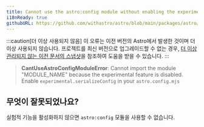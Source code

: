 ```yaml
---
title: Cannot use the astro:config module without enabling the experimental feature.
i18nReady: true
githubURL: https://github.com/withastro/astro/blob/main/packages/astro/src/core/errors/errors-data.ts
---
```


:::caution[더 이상 사용되지 않음]
이 오류는 이전 버전의 Astro에서 발생한 것이며 더 이상 사용되지 않습니다. 프로젝트를 최신 버전으로 업그레이드할 수 없는 경우, [더 이상 관리되지 않는 이전 문서의 스냅샷](/ko/upgrade-astro/#이전-문서-유지-관리되지-않음)을 참조하여 도움을 받을 수 있습니다.
:::

> **CantUseAstroConfigModuleError**: Cannot import the module "MODULE_NAME" because the experimental feature is disabled. Enable `experimental.serializeConfig` in your `astro.config.mjs` 

## 무엇이 잘못되었나요?
실험적 기능을 활성화하지 않으면 `astro:config` 모듈을 사용할 수 없습니다.
